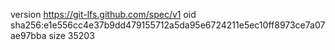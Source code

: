 version https://git-lfs.github.com/spec/v1
oid sha256:e1e556cc4e37b9dd479155712a5da95e6724211e5ec10ff8973ce7a07ae97bba
size 35203
